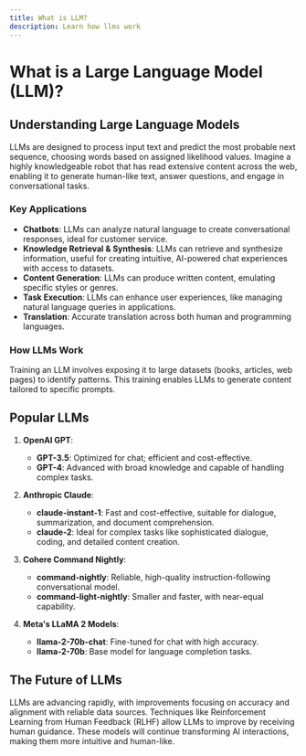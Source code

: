 ```yaml
---
title: What is LLM?
description: Learn how llms work
---
```


# What is a Large Language Model (LLM)?


## Understanding Large Language Models

LLMs are designed to process input text and predict the most probable next sequence, choosing words based on assigned likelihood values. Imagine a highly knowledgeable robot that has read extensive content across the web, enabling it to generate human-like text, answer questions, and engage in conversational tasks.

### Key Applications
- **Chatbots**: LLMs can analyze natural language to create conversational responses, ideal for customer service.
- **Knowledge Retrieval & Synthesis**: LLMs can retrieve and synthesize information, useful for creating intuitive, AI-powered chat experiences with access to datasets.
- **Content Generation**: LLMs can produce written content, emulating specific styles or genres.
- **Task Execution**: LLMs can enhance user experiences, like managing natural language queries in applications.
- **Translation**: Accurate translation across both human and programming languages.

### How LLMs Work
Training an LLM involves exposing it to large datasets (books, articles, web pages) to identify patterns. This training enables LLMs to generate content tailored to specific prompts.

## Popular LLMs

1. **OpenAI GPT**:
   - **GPT-3.5**: Optimized for chat; efficient and cost-effective.
   - **GPT-4**: Advanced with broad knowledge and capable of handling complex tasks.

2. **Anthropic Claude**:
   - **claude-instant-1**: Fast and cost-effective, suitable for dialogue, summarization, and document comprehension.
   - **claude-2**: Ideal for complex tasks like sophisticated dialogue, coding, and detailed content creation.

3. **Cohere Command Nightly**:
   - **command-nightly**: Reliable, high-quality instruction-following conversational model.
   - **command-light-nightly**: Smaller and faster, with near-equal capability.

4. **Meta's LLaMA 2 Models**:
   - **llama-2-70b-chat**: Fine-tuned for chat with high accuracy.
   - **llama-2-70b**: Base model for language completion tasks.

## The Future of LLMs

LLMs are advancing rapidly, with improvements focusing on accuracy and alignment with reliable data sources. Techniques like Reinforcement Learning from Human Feedback (RLHF) allow LLMs to improve by receiving human guidance. These models will continue transforming AI interactions, making them more intuitive and human-like.
